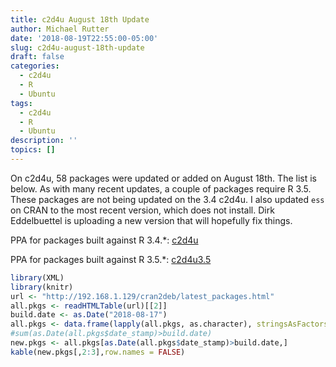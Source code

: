 ```yaml
---
title: c2d4u August 18th Update
author: Michael Rutter
date: '2018-08-19T22:55:00-05:00'
slug: c2d4u-august-18th-update
draft: false
categories:
  - c2d4u
  - R
  - Ubuntu
tags:
  - c2d4u
  - R
  - Ubuntu
description: ''
topics: []
---
```


On c2d4u, 58 packages were updated or added on August 18th.  The list is below.  As with many recent updates, a couple of packages require R 3.5.  These packages are not being updated on the 3.4 c2d4u.  I also updated `ess` on CRAN to the most recent version, which does not install.  Dirk Eddelbuettel is uploading a new version that will hopefully fix things.


PPA for packages built against R 3.4.*: [c2d4u](https://launchpad.net/~marutter/+archive/ubuntu/c2d4u)

PPA for packages built against R 3.5.*: [c2d4u3.5](https://launchpad.net/~marutter/+archive/ubuntu/c2d4u3.5)


```r
library(XML)
library(knitr)
url <- "http://192.168.1.129/cran2deb/latest_packages.html"
all.pkgs <- readHTMLTable(url)[[2]]
build.date <- as.Date("2018-08-17")
all.pkgs <- data.frame(lapply(all.pkgs, as.character), stringsAsFactors=FALSE)
#sum(as.Date(all.pkgs$date_stamp)>build.date)
new.pkgs <- all.pkgs[as.Date(all.pkgs$date_stamp)>build.date,]
kable(new.pkgs[,2:3],row.names = FALSE)
```
